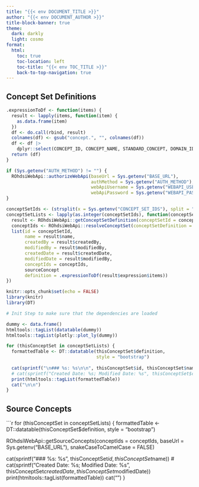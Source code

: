```yaml
---
title: "{{< env DOCUMENT_TITLE >}}"
author: "{{< env DOCUMENT_AUTHOR >}}"
title-block-banner: true
theme:
  dark: darkly
  light: cosmo
format: 
  html:
    toc: true
    toc-location: left
    toc-title: "{{< env TOC_TITLE >}}"
    back-to-top-navigation: true
---
```


## Concept Set Definitions

```r

.expressionToDf <- function(items) {
  result <- lapply(items, function(item) {
    as.data.frame(item)
  })
  df <- do.call(rbind, result)
  colnames(df) <- gsub("concept.", "", colnames(df))
  df <- df |>
    dplyr::select(CONCEPT_ID, CONCEPT_NAME, STANDARD_CONCEPT, DOMAIN_ID, isExcluded, includeDescendants)
  return (df)
}

if (Sys.getenv("AUTH_METHOD") != "") {
  ROhdsiWebApi::authorizeWebApi(baseUrl = Sys.getenv("BASE_URL"),
                                authMethod = Sys.getenv("AUTH_METHOD"),
                                webApiUsername = Sys.getenv("WEBAPI_USERNAME"),
                                webApiPassword = Sys.getenv("WEBAPI_PASSWORD"))
}

conceptSetIds <- (strsplit(x = Sys.getenv("CONCEPT_SET_IDS"), split = ",", fixed = TRUE))[[1]]
conceptSetLists <- lapply(as.integer(conceptSetIds), function(conceptSetId) {
  result <- ROhdsiWebApi::getConceptSetDefinition(conceptSetId = conceptSetId, baseUrl = Sys.getenv("BASE_URL"))
  conceptIds <- ROhdsiWebApi::resolveConceptSet(conceptSetDefinition = result$expression, baseUrl = Sys.getenv("BASE_URL"))
  list(id = conceptSetId,
       name = result$name,
       createdBy = result$createdBy,
       modifiedBy = result$modifiedBy,
       createdDate = result$createdDate,
       modifiedDate = result$modifiedBy, 
       conceptIds = conceptIds,
       sourceConcept
       definition = .expressionToDf(result$expression$items))
})


```
```r
knitr::opts_chunk$set(echo = FALSE)
library(knitr)
library(DT)
```

```r
# Init Step to make sure that the dependencies are loaded

dummy <- data.frame()
htmltools::tagList(datatable(dummy))
htmltools::tagList(plotly::plot_ly(dummy))
```

```r

for (thisConceptSet in conceptSetLists) {
  formattedTable <- DT::datatable(thisConceptSet$definition, 
                                  style = "bootstrap")
  
  cat(sprintf("\n### %s: %s\n\n", thisConceptSet$id, thisConceptSet$name))
  # cat(sprintf("Created Date: %s; Modified Date: %s", thisConceptSet$createdDate, thisConceptSet$modifiedDate))
  print(htmltools::tagList(formattedTable))
  cat("\n\n")
}

```

## Source Concepts

```r

for (thisConceptSet in conceptSetLists) {
  formattedTable <- DT::datatable(thisConceptSet$definition, 
                                  style = "bootstrap")
  
  ROhdsiWebApi::getSourceConcepts(conceptIds = conceptIds, baseUrl = Sys.getenv("BASE_URL"), snakeCaseToCamelCase = FALSE)
  
  cat(sprintf("\n### %s: %s\n\n", thisConceptSet$id, thisConceptSet$name))
  # cat(sprintf("Created Date: %s; Modified Date: %s", thisConceptSet$createdDate, thisConceptSet$modifiedDate))
  print(htmltools::tagList(formattedTable))
  cat("\n\n")
}
